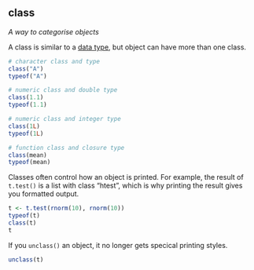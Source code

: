 ## class

<dfn>A way to categorise objects</dfn>

A class is similar to a [data type](d.html#data-type), but object can have more than one class.

```r
# character class and type
class("A")
typeof("A")
```


```r
# numeric class and double type
class(1.1)
typeof(1.1)
```


```r
# numeric class and integer type
class(1L)
typeof(1L)
```


```r
# function class and closure type
class(mean)
typeof(mean)
```

Classes often control how an object is printed. For example, the result of `t.test()` is a list with class "htest", which is why printing the result gives you formatted output.

```r
t <- t.test(rnorm(10), rnorm(10))
typeof(t)
class(t)
t
```

If you `unclass()` an object, it no longer gets specical printing styles.

```r
unclass(t)
```




